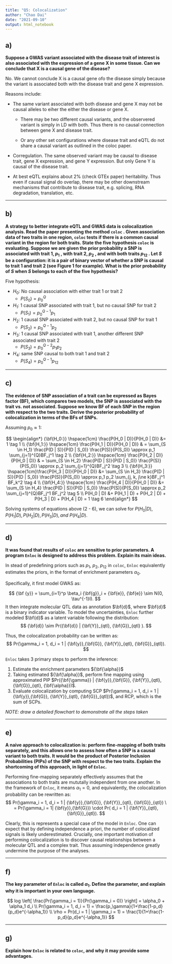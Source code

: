 ```yaml
---
title: "Q5: Colocalization"
author: "Chao Dai"
date: "2021-09-10"
output: html_notebook
---
```



## a) 

**Suppose a GWAS variant associated with the disease trait of interest is also associated with the expression of a gene X in some tissue. Can we conclude that X is a causal gene of the disease?**

No. We cannot conclude X is a causal gene ofo the disease simply because the variant is associated both with the disease trait and gene X expression.

Reasons include:

* The same variant associated with both disease and gene X may not be causal alleles to eiher the either the disease or gene X.

    * There may be two different causal variants, and the observered variant is simply in LD with both. Thus there is no causal connection between gene X and disease trait. 

    * Or any other set configurations where disease trait and eQTL do not share a causal variant as outlined in the coloc paper. 

* Corregulation. The same observed variant may be causal to disease trait, gene X expression, and gene Y expression. But only Gene Y is causal of the disease trait. 

* At best eQTL explains about 2% (check GTEx paper) heritability. Thus even if causal signal do overlap, there may be other downstream mechanisms that contribute to disease trait, e.g. splicing, RNA degradation, translation, etc.

------------------------------------------------------------------------

## b) 

**A strategy to better integrate eQTL and GWAS data is colocalization analysis. Read the paper presenting the method `coloc` . Given association data of two traits in one region, `coloc` tests if there is a common causal variant in the region for both traits. State the five hypothesis `coloc` is evaluating. Suppose we are given the prior probability a SNP is associated with trait 1, $p_1$ , with trait 2, $p_2$ , and with both traits $p_{12}$ . Let $S$ be a configuration: it is a pair of binary vector of whether a SNP is causal to trait 1 and trait 2 (see Figure 1 for example). What is the prior probability of $S$ when $S$ belongs to each of the five hypothesis?**

Five hypothesis: 

* $H_0$: No causal association with either trait 1 or trait 2
  - $P(S_0) = p_0^Q$
* $H_1$: 1 causal SNP associated with trait 1, but no causal SNP for trait 2 
  - $P(S_1) = p_0^{Q-1}p_1$
* $H_2$: 1 causal SNP associated with trait 2, but no causal SNP for trait 1 
  - $P(S_2) = p_0^{Q-1}p_2$
* $H_3$: 1 causal SNP associated with trait 1, another different SNP associated with trait 2 
  - $P(S_3) = p_0^{Q-2} p_1 p_2$
* $H_4$: same SNP causal to both trait 1 and trait 2
  - $P(S_4) = p_0^{Q-1}p_{12}$


------------------------------------------------------------------------

## c) 

**The evidence of SNP association of a trait can be expressed as Bayes factor (BF), which compares two models, the SNP is associated with the trait vs. not associated. Suppose we know BF of each SNP in the region with respect to the two traits. Derive the posterior probability of colocalization in terms of the BFs of SNPs.**

Assuming $p_0 \approx 1$: 

$$
\begin{align*}
{\bf{H_0:}} \hspace{1cm} \frac{P(H_0 | D)}{P(H_0 | D)} &= 1  \tag 1 \\
{\bf{H_1:}} \hspace{1cm} \frac{P(H_1 | D)}{P(H_0 | D)} & = \sum_{S \in H_1} \frac{P(D | S)}{P(D | S_0)} \frac{P(S)}{P(S_0)} \approx p_1 \sum_{j=1}^{Q}BF_j^1 \tag 2 \\
{\bf{H_2:}} \hspace{1cm} \frac{P(H_2 | D)}{P(H_0 | D)} & = \sum_{S \in H_2} \frac{P(D | S)}{P(D | S_0)} \frac{P(S)}{P(S_0)} \approx p_2 \sum_{j=1}^{Q}BF_j^2 \tag 3 \\
{\bf{H_3:}} \hspace{1cm}\frac{P(H_3 | D)}{P(H_0 | D)} &= \sum_{S \in H_3} \frac{P(D | S)}{P(D | S_0)} \frac{P(S)}{P(S_0)} \approx p_1 p_2  \sum_{j, k, j\ne k}BF_j^1 BF_k^2 \tag 4 \\
{\bf{H_4:}} \hspace{1cm} \frac{P(H_4 | D)}{P(H_0 | D)} &= \sum_{S \in H_4} \frac{P(D | S)}{P(D | S_0)} \frac{P(S)}{P(S_0)} \approx p_2 \sum_{j=1}^{Q}BF_j^1 BF_j^2 \tag 5 \\
P(H_0 | D) &+ P(H_1 | D) + P(H_2 | D) + P(H_3 | D) + P(H_4 | D) = 1 \tag 6
\end{align*}
$$

Solving systems of equations above (2 - 6), we can solve for $P(H_0 | D),  P(H_1 | D) , P(H_2 | D) , P(H_3 | D), and ~ P(H_4 | D)$. 


------------------------------------------------------------------------

## d) 

**It was found that results of `coloc` are sensitive to prior parameters. A program `Enloc` is designed to address this problem. Explain its main ideas.**

In stead of predefining priors such as $p_1$, $p_2$, $p_{12}$ in `coloc`, `Enloc` equivalently estimates the priors, in the format of enrichment parameters $\alpha_0$. 

Specifically, it first model GWAS as:

$$
{\bf {y}} = \sum_{i=1}^p \beta_i {\bf{g}}_i + {\bf{e}}, {\bf{e}} \sim N(0, \tau^{-1}I).
$$
It then integrate molecular QTL data as annotation $\bf{d}$, where $\bf{d}$ is a binary indicator variable. To model the uncertainties, `Enloc` further modeled $\bf{d}$ as a latent variable following the distribution:
$$
{\bf{d}} \sim Pr({\bf{d}} | {\bf{Y}}_{qtl}, {\bf{G}}_{qtl} ).
$$

Thus, the colocalization probability can be written as:
$$
Pr(\gamma_i = 1, d_i = 1 | {\bf{y}},{\bf{G}}, {\bf{Y}}_{qtl}, {\bf{G}}_{qtl}).
$$

`Enloc` takes 3 primary steps to perform the inference:

1. Estimate the enrichment parameters ${\bf{\alpha}}$
2. Taking estimated ${\bf{\alpha}}$, perform fine mapping using approximated PIP $Pr({\bf{\gamma}} | {\bf{y}},{\bf{G}}, {\bf{Y}}_{qtl}, {\bf{G}}_{qtl}, {\bf{\alpha}})$.
3. Evaluate colocalization by computing SCP $Pr(\gamma_i = 1, d_i = 1 | {\bf{y}},{\bf{G}}, {\bf{Y}}_{qtl}, {\bf{G}}_{qtl})$, and RCP, which is the sum of SCPs.

*NOTE: draw a detailed flowchart to demonstrate all the steps taken*

------------------------------------------------------------------------

## e) 

**A naive approach to colocalization is: perform fine-mapping of both traits separately, and this allows one to assess how often a SNP is a causal variant to both traits. It would be the product of Posterior Inclusion Probabilities (PIPs) of the SNP with respect to the two traits. Explain the shortcoming of this approach, in light of `Enloc`.**

Performing fine-mapping separately effectively assumes that the associations to both traits are mututally independent from one another. In the framework of `Enloc`, it means $\alpha_1 = 0$, and equivalently, the colocalization probability can be rewritten as: 
$$
Pr(\gamma_i = 1, d_i = 1 | {\bf{y}},{\bf{G}}, {\bf{Y}}_{qtl}, {\bf{G}}_{qtl}) \
 = Pr(\gamma_i = 1| {\bf{y}},{\bf{G}}) \cdot Pr( d_i = 1 | {\bf{Y}}_{qtl}, {\bf{G}}_{qtl}).
$$

Clearly, this is represents a special case of the model in `Enloc`. One can expect that by defining independence a priori, the number of colocalized signals is likely underestimated. Crucially, one important motivation of performing colocalization is to discover causal relationships between a molecular QTL and a complex trait. Thus assuming independence greatly undermine the purpose of the analyses.



------------------------------------------------------------------------

## f) 

**The key parameter of `Enloc` is called $\alpha_1$. Define the parameter, and explain why it is important in your own language.**

$$
log \left[ \frac{Pr(\gamma_i = 1)}{Pr(\gamma_i = 0)} \right] = \alpha_0 + \alpha_1 d_i \\
Pr(\gamma_i = 1, d_i = 1) = \frac{p_\gamma}{1+\frac{1-p_d}{p_d}e^{-\alpha_1}} \\
\rho = Pr(d_i = 1 | \gamma_i = 1) = \frac{1}{1+\frac{1-p_d}{p_d}e^{-\alpha_1}}
$$


------------------------------------------------------------------------

## g) 

**Explain how `Enloc` is related to `coloc`, and why it may provide some advantages.**




